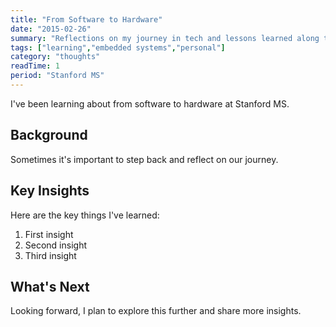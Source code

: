 ```yaml
---
title: "From Software to Hardware"
date: "2015-02-26"
summary: "Reflections on my journey in tech and lessons learned along the way."
tags: ["learning","embedded systems","personal"]
category: "thoughts"
readTime: 1
period: "Stanford MS"
---
```


I've been learning about from software to hardware at Stanford MS.

## Background

Sometimes it's important to step back and reflect on our journey.

## Key Insights

Here are the key things I've learned:

1. First insight
2. Second insight
3. Third insight

## What's Next

Looking forward, I plan to explore this further and share more insights.


